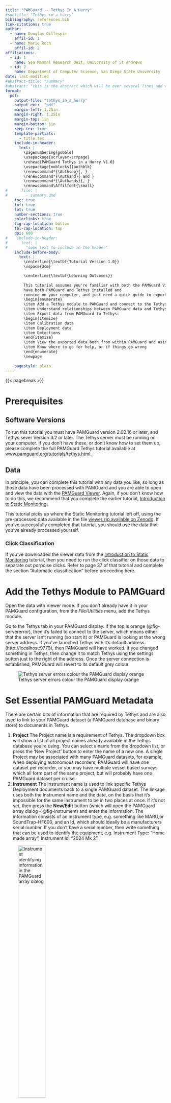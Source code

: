 ```yaml
---
title: "PAMGuard -- Tethys In A Hurry"
#subtitle: "Tethys in a hurry"
bibliography: references.bib
link-citations: true
author: 
  - name: Douglas Gillespie
    affil-id: 1
  - name: Marie Roch
    affil-id: 2
affiliations: 
  - id: 1
    name: Sea Mammal Research Unit, University of St Andrews
  - id: 2
    name: Department of Computer Science, San Diego State University
date: last-modified
#abstract-title: "Summary"
#abstract: "this is the abstract which will be over several lines and will be over many lines and that should be fine #{{< pagebreak >}}"
format:
  pdf:
    output-file: "tethys_in_a_hurry"
    output-ext:  "pdf"
    margin-left: 1.25in
    margin-right: 1.25in
    margin-top: 1in
    margin-bottom: 1in
    keep-tex: true
    template-partials: 
      - title.tex
    include-in-header:
      text: |
        \pagenumbering{gobble}
        \usepackage{scrlayer-scrpage}
        \rohead{PAMGuard Tethys in a Hurry V1.0}
        \usepackage[noblocks]{authblk}
        \renewcommand*{\Authsep}{, }
        \renewcommand*{\Authand}{ and }
        \renewcommand*{\Authands}{, }
        \renewcommand\Affilfont{\small}
#      file: |
#        - summary.qmd
    toc: true
    lof: true
    lot: true
    number-sections: true
    colorlinks: true
    fig-cap-location: bottom
    tbl-cap-location: top   
    dpi: 600 
#    include-in-header: 
#      text: |
#        "some text to include in the header"
    include-before-body:
      text: |
        \centerline{\textbf{Tutorial Version 1.0}}
        \vspace{3cm}

        \centerline{\textbf{Learning Outcomes}}
        
        This tutorial assumes you're familiar with both the PAMGuard Viewer and Tethys, 
        have both PAMGuard and Tethys installed and
        running on your computer, and just need a quick guide to export some data:
        \begin{enumerate}
        \item Add a Tethys module to PAMGuard and connect to the Tethys Server
        \item Understand relationships between PAMGuard data and Tethys documents
        \item Export data from PAMGuard to Tethys: 
        \begin{itemize}
        \item Calibration data
        \item Deployment data
        \item Detections
        \end{itemize}
        \item View the exported data both from within PAMGuard and using the Tethys Web client
        \item Know where to go for help, or if things go wrong
        \end{enumerate}
        \newpage
  
    pagestyle: plain
---
```


{{< pagebreak >}}

\pagenumbering{arabic}
\pagestyle{plain}

# Prerequisites

## Software Versions

To run this tutorial you must have PAMGuard version 2.02.16 or later, and Tethys sever Version 3.2 or later. The Tethys server must be running on your computer. If you don't have these, or don't know how to set them up, please complete the full PAMGuard Tethys tutorial available at [www.pamguard.org/tutorials/tethys.html](https://www.pamguard.org/tutorials/tethys.html).

## Data

In principle, you can complete this tutorial with any data you like, so long as those data have been processed with PAMGuard and you are able to open and view the data with the [PAMGuard Viewer](https://www.pamguard.org/olhelp/overview/PamMasterHelp/docs/viewerMode.html). Again, if you don't know how to do this, we recommend that you complete the earlier tutorial, [Introduction to Static Monitoring](https://www.pamguard.org/tutorials/staticmonitoring.html).

This tutorial picks up where the Static Monitoring tutorial left off, using the pre-processed data available in the file [viewer.zip available on Zenodo](https://zenodo.org/records/13880212). If you've successfully completed that tutorial, you should use the data that you've already processed yourself.

### Click Classification {#sec-species}

If you've downloaded the viewer data from the [Introduction to Static Monitoring](https://www.pamguard.org/tutorials/staticmonitoring.html) tutorial, then you need to run the click classifier on those data to separate out porpoise clicks. Refer to page 37 of that tutorial and complete the section "Automatic classification" before proceeding here.

# Add the Tethys Module to PAMGuard

Open the data with Viewer mode. If you don't already have it in your PAMGuard configuration, from the *File/Utilities* menu, add the Tethys module.

Go to the Tethys tab in your PAMGuard display. If the top is orange (@fig-servererror), then it's failed to connect to the server, which means either that the server isn't running (so start it) or PAMGuard is looking at the wrong server address. If you've launched Tethys with it's default address (http://localhost:9779), then PAMGuard will have worked. If you changed something in Tethys, then change it to match Tethys using the settings button just to the right of the address. Once the server connection is established, PAMGuard will revert to its default grey colour.

![Tethys server errors colour the PAMGuard display orange](images/tethys1error.png){#fig-servererror}

# Set Essential PAMGuard Metadata {#sec-metadata}

There are certain bits of information that are required by Tethys and are also used to link to your PAMGuard dataset (a PAMGuard database and binary store) to documents in Tethys.

1.  **Project** The Project name is a requirement of Tethys. The dropdown box will show a list of all project names already available in the Tethys database you're using. You can select a name from the dropdown list, or press the 'New Project' button to enter the name of a new one. A single Project may be associated with many PAMGuard datasets, for example, when deploying autonomous recorders, PAMGuard will have one dataset per recorder, or you may have multiple vessel based surveys which all form part of the same project, but will probably have one PAMGuard dataset per cruise.
2.  **Instrument** The Instrument name is used to link specific Tethys Deployment documents back to a single PAMGuard dataset. The linkage uses both the Instrument name and the date, on the basis that it's impossible for the same instrument to be in two places at once. If it's not set, then press the **New/Edit** button (which will open the PAMGuard array dialog - @fig-instrument) and enter the information. The information consists of an instrument type, e.g. something like MARU,or SoundTrap-HF600, and an Id, which should ideally be a manufacturers serial number. If you don't have a serial number, then write something that can be used to identify the equipment, e.g. Instrument Type: "Home made array", Instrument Id: "2024 Mk 2".

![Instrument identifying information in the PAMGuard array dialog](images/instrument.png){#fig-instrument width="45%"}

If you're working with the data from the Static Monitoring tutorial, then use the following values (@tbl-identify):

::: {#tbl-identify}
|                 |                  |
|-----------------|------------------|
| Project         | Compass          |
| Instrument Type | SoundTrap HF-300 |
| Instrument Id   | 738725892        |
| Latitude        | 56.09678         |
| Longitude       | -8.02278         |

: Essential project information
:::

# Export Calibration information

## Set Values in PAMGuard

Before exporting the calibration data, make sure that it's been correctly set. Go back to the array manager dialog, either from the **New/Edit** button next to the instrument id on the Tethys display, or from the main PAMGuard menu *Settings / Hydrophone Array ...* (@fig-badarray).

::: {#fig-arraymanager layout="[[90],[39,-1,59]]"}
![Array dialog information for the SoundTrap tutorial dataset](images/badarray.png){#fig-badarray}

![Correct hydrophone array settings](images/hydrophone.png){#fig-hydrophone}

![Corrected streamer information](images/streamer.png){#fig-streamer}

PAMGuard Array management dialogs
:::

::: callout-important
The calibration data may not have been set correctly in data from the earlier tutorial, so you need to check it. When you look at the array data, if it's showing two hydrophones,  delete one of them. Then check the calibration and array location data. 
:::

Next, edit the hydrophone data by double clicking on the hydrophone element. (@fig-hydrophone): Enter the type as ST-HF300, the sensitivity as -172.5, and the x,y,z coordinates all as zero.

Close that dialog with the OK button, then go to the 'Streamer', but selecting the one at the top that has a reference of a "Ship GPS Data" and press **Edit**.

Enter a name (though this won't be exported to Tethys), and select the Reference Position as "Fixed Location (moorings and buoys)". Then click on the little menu symbol next to the empty Latitude and Longitude fields and set the correct values for the array location. You'll find it easy to copy and paste the correct values (@tbl-identify) if you select Decimal display at the top of the dialog (@fig-streamer).

::: callout-important
## Complete Calibration Data

Calibration information is not just about the hydrophone. When dealing with digital data, we also need to know how the amplitude of the numbers in the sound files relate to the voltages in the wire generated by the hydrophone.

The hydrophone calibration values we've entered above are only telling us half the story, so it's essential that you also tell PAMGuard how sensitive your recording system was. In PAMGuard this is set as a "Peak-Peak voltage range" in the sound acquisition dialog. For SoundTraps, this should be set to 2. See the SoundTrap manuals from [Ocean Instruments](https://www.oceaninstruments.co.nz/) for further information.
:::

## Run the Export Wizard

Once all data in PAMGuard are correct, you can run the export wizard which will create a Tethys document and write it to the database. To start the process, press the **Export** button in the "Instrument Calibration Information" section of the display - that's just under the image of the Tethys Roman mosaic.

You'll then be asked for more information about the calibration process (@fig-calwiz). The calibration was performed using a piston phone calibrator at 250Hz, though we don't know the details of the methodology. Fill in what you can. @Tbl-caldata is the information we extracted from the calibration certificate for this instrument.

::: {#tbl-caldata}
|               |             |
|---------------|-------------|
| Date          | 14 Jan 2018 |
| Operator      | JA          |
| Source Model  | CENTER 327  |
| Source Serial | 130307390   |
| Frequency     | 250Hz       |
| Coupler       | OIC1        |

: Data from the SoundTrap calibration certificate
:::

::: {#fig-calwiz layout="[40,-2,40]"}
![Calibration information panel](images/cal1.png){#fig-cal1}

![Calibration details panel](images/cal2.png){#fig-cal2}

Calibration Export Wizard pages
:::

# Export Deployment data {#sec-deployments}

A key aspect of Tethys is recording why we collected data, as well as how. This is essential in many studies that might use these data. For example, if recorders were placed in a pseudo random pattern across a study area, they they are much more suitable for abundance estimation than recorders that were placed in a known hotspot for a particular species. Being verbose with this information as you export the deployment data is therefore essential if the data are going to be useful in years to come.

These data were collected on a duty cycle of 20 minutes recording each hour. There are therefore over 2000 entries in the recordings period table. Right click on the table and *Select All* from the popup menu to export the whole lot as a single, duty cycled, deployment document For more complex situations, such as ad-hoc deployments from vessels, see the online help.

Press the **Export** button to start the Deployment Export dialog. Again, you'll be asked for several pages of information about what you were doing and why (@fig-deploywiz). The information you need can mostly be copied from the project website at [www.sams.ac.uk/science/projects/compass/](https://www.sams.ac.uk/science/projects/compass/).

::: {#fig-deploywiz layout="[[49,-1,49],[40]]"}
![Project Information](images/depl1.png){#fig-depl1}

![Deployment Effort](images/depl2.png){#fig-depl2}

![Deployment Description](images/depl3.png){#fig-depl3}

Deployment Export Wizard pages
:::

# Export Detections

Output from each detector in PAMGuard must be exported separately. Available outputs are listed in the lower left panel of the display.

## Species Codes

Before you can export data, you must set [ITIS species codes](https://itis.gov/) for the detector that you're planning to export. To do this, right click on the appropriate row in the table (in this case, we'll pick the SoundTrap Click Detector Clicks) and select *Species Info ...* from the popup menu. Two species should be defined, one for clicks that haven't been classified, and one for porpoise clicks (@fig-species1). If this isn't the case, then you've probably not set up and run the species classifier (@sec-species). For each, press the 'Find' button and enter an appropriate search term (@fig-species2) (e.g. porpoise, cetacean, odontoceti). PAMGuard will search the database for possible matches and display a list of options. Select the species / taxa you want. Then also fill in the Call / Sound type information, which is important for species which have more than one call type (e.g. clicks/ whistles). For further information see the [PAMGuard online help](https://www.pamguard.org/olhelp/utilities/tethys/docs/tethys_speciescodes.html);

::: {#fig-species layout="[49,-1,49]"}
![Dialog showing all species for a detector](images/species1.png){#fig-species1}

![Searching for a specific species](images/species2.png){#fig-species2}

PAMGuard dialogs for setting species codes
:::

## Granularity

Think about the granularity you want to export data at. This dataset contains over a million clicks, and you probably don't want to export all of them. Might you be better off exporting binned data (counts of detections in a set time interval), or encounter data (counts of detections without a gap between them) ? For this example, we'll export encounter level data with an encounter defined as at least 10 clicks and a 10 minute gap from adjacent encounters.

## Run The Export Wizard

::: {#fig-export layout-ncol="3"}
![Detector information](images/export1.png){#fig-export1}

![Granularity and filtering](images/export2a.png){#fig-export2}

![Data Selection Filter](images/export3.png){#fig-export3}

![Additional Information](images/export4.png){#fig-export4}

![Detector Settings Output](images/export5.png){#fig-export5}

![Export progress](images/export6.png){#fig-export6}

Detections Export Wizard pages
:::

One the species codes are set, you can press the **Export** button to start the export wizard (@fig-export). The first page pulls information about the detector automatically from PAMGuard. On the second page, you select whether you're exporting Detections or Localizations, the Granularity, and importantly set an optional data filter. The data filter is essential for many PAMGuard detectors, such as the Click Detector, which generally run at quite a high false alarm rate, before using an additional classifier to label the clicks of interest. Press the button next to the Data Selection Filter (red box in @fig-export2) and configure it to only select porpoise clicks[^1] (@fig-export3).The settings of the data filter will be included in the detector parameters written to Tethys to provide a full record of choices made during the export process.

[^1]: Output from different detectors in PAMGuard often have different properties, so the Data Selection Filter you see will be different for each detector. See the PAMGuard online help for information about data selectors for specific detectors.

On the next page (@fig-export4) add further information that will help inform anyone using these data. These fields are similar to those you filled in when exporting the Deployment information (@sec-deployments) but require different information. For example, the Deployment information might contain quite general information along the lines of "Sound Trap deployments to detect small cetaceans", but the analysis so far has only dealt with Harbour Porpoise. Perhaps you configured the detector to only detect buzzes, and not regular clicks, etc. you need to include information about what you actually did with the data, which is different to what MIGHT be done with the data here.

Once you get to the last page, press the **Export Data** button and wait while PAMGuard chugs through, loading a file at a time, extracting the clicks that pass the selection filter, creating Encounters, or Binned Data, and then finally writing the document.

Once the export process is complete, a dialog will show to indicate success and a record will show in the table in the bottom right corner of the display (@fig-success). Note that for this export, by selecting to only export porpoise clicks, and exporting them as encounters, only 616 Detection records were created from a total of 1070555 click in the data.

![Message shown on completion of a successful export](images/success.png){#fig-success width="90%"}

# View your data in PAMGuard

The Tethys Client and Data Explorer offer by far the best and most flexible interface for viewing Tethys data. However, PAMGuard does allow a quick view of exported documents which can be useful to verify that data have exported correctly.

## Web Client

Assuming that the server is running, and PAMGuard is successfully connected to the server, then simply press the **Open Client** button at the top of the display. This will open the Tethys Web Client in your default web browser. To view listings of Documents of a particular type (Calibrations, Deployments, etc.), to to the small menu in the very top right of the web page, to the right of the Tethys mosaic image.

## PAMGuard Quick View

Each section of the display will show which documents have been exported. For the Detections, this is the separate table in the bottom right of the display, since each module in PAMGuard might be exported to multiple documents. When you select a PAMGuard datablock in the bottom left table, the bottom right table will populate with documents associated with that detector.

You can right click on the appropriate table row and select to view the document, which will open in a new window (@fig-docview).

![Example of a Deployment document viewed within PAMGuard](images/docview.png){#fig-docview}

You can also use the small down pointing arrow to the right of the **Open Client** button in the connection panel at the top of the display to open lists of all documents in the database, either using the Tethys Client, or in PAMGuard.

Open the Deployment document you created earlier and you will see the information you entered during the export process (@fig-docview).

## Delete Exported Documents

As with viewing documents, the same right click actions and the PAMGuard documents list can be used to delete documents.

# Problems

## Problems exporting

If PAMGuard fails to export a document to Tethys, an error message will appear on the screen. Please copy the text from this message (there is a copy button in the corner of the pop-up window) and send it to us at [support\@pamguard.org](mailto:support@pamguard.org).

Just prior to export, PAMGuard saves a text copy of each document in a temporary folder. This will be something like C:\\Users\\*yourusername*\\AppData\\Local\\Temp\\PAMGuardTethys. You can find this folder most easily simply by going back to the little menu to the right of the **Open Client** button and selecting *Open temp folder* from the bottom of the menu. Here you should find a copy of the document that failed to export, (though it may get deleted when you exit PAMGuard). If you can attach that to your email, it will help us to quickly assess what went wrong and try to fix the problem in future releases.

## PAMGuard viewer not finding Tethys data

When you close and re-open the PAMGuard viewer that you exported data from, then if the Tethys server is running PAMGuard should automatically display the documents associated with that dataset. If this doesn't happen, then first open the Client, and check that you can see the documents there. If the documents exist, then the most likely cause is that you've changed the Project name, the Instrument name, or the Instrument Id in the Array Manager all of which are used to associate a PAMGuard dataset with a set of Tethys documents (@sec-metadata).

# Further Learning

## Tethys

There is extensive documentation for the Tethys Client and the Data Explorer which you should find in both MS Word and PDF format in the Documentation folder of your Tethys Installation. There, you'll also find out about how to import data into R and Matlab. One of the documents is called "READ ME FIRST.docx", so start there.

## PAMGuard Batch Processing

This 'in a Hurry' tutorial has run to 12 pages, and I'm sure you don't want to go through all of the steps above for every set of data you've collected. The good news is that you probably don't have to. The latest version (2.0 or later) of the batch processor module can run export tasks on multiple PAMGuard datasets fully (or at least mostly) automatically. To learn more about this, complete the latest Batch Processing tutorial available at (**link to follow**).
